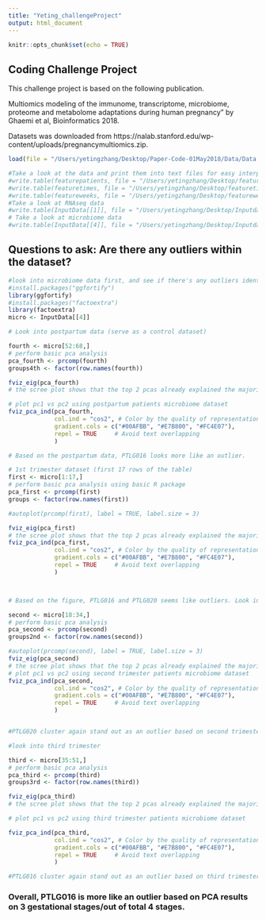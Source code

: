 ```yaml
---
title: "Yeting_challengeProject"
output: html_document
---
```


```r
knitr::opts_chunk$set(echo = TRUE)
```

## Coding Challenge Project

This challenge project is based on the following publication.

Multiomics modeling of the immunome, transcriptome, microbiome, proteome and metabolome adaptations during human pregnancy” by Ghaemi et al, Bioinformatics 2018.

Datasets was downloaded from https://nalab.stanford.edu/wp-content/uploads/pregnancymultiomics.zip.


```r
load(file = "/Users/yetingzhang/Desktop/Paper-Code-01May2018/Data/Data.Rda")

#Take a look at the data and print them into text files for easy interpretation (small memory footpring on my personal laptop)
#write.table(featurepatients, file = "/Users/yetingzhang/Desktop/featurepatients.txt", quote = FALSE)
#write.table(featuretimes, file = "/Users/yetingzhang/Desktop/featuretime.txt", quote = FALSE)
#write.table(featureweeks, file = "/Users/yetingzhang/Desktop/featureweeks.txt", quote = FALSE)
#Take a look at RNAseq data
#write.table(InputData[[1]], file = "/Users/yetingzhang/Desktop/Inputdata_RNA.txt", quote = FALSE)
# Take a look at microbiome data
#write.table(InputData[[4]], file = "/Users/yetingzhang/Desktop/Inputdata_micbiome.txt", quote = FALSE)

```

## Questions to ask: Are there any outliers within the dataset?


```r
#look into microbiome data first, and see if there's any outliers identified, extract microbiome data
#install.packages("ggfortify")
library(ggfortify)
#install.packages("factoextra")
library(factoextra)
micro <- InputData[[4]]

# Look into postpartum data (serve as a control dataset)

fourth <- micro[52:68,]
# perform basic pca analysis
pca_fourth <- prcomp(fourth)
groups4th <- factor(row.names(fourth))

fviz_eig(pca_fourth)
# the scree plot shows that the top 2 pcas already explained the majority of the variances in the data

# plot pc1 vs pc2 using postpartum patients microbiome dataset
fviz_pca_ind(pca_fourth,
             col.ind = "cos2", # Color by the quality of representation
             gradient.cols = c("#00AFBB", "#E7B800", "#FC4E07"),
             repel = TRUE     # Avoid text overlapping
             )

# Based on the postpartum data, PTLG016 looks more like an outlier.

# 1st trimester dataset (first 17 rows of the table)
first <- micro[1:17,]
# perform basic pca analysis using basic R package
pca_first <- prcomp(first)
groups <- factor(row.names(first))

#autoplot(prcomp(first), label = TRUE, label.size = 3)

fviz_eig(pca_first)
# the scree plot shows that the top 2 pcas already explained the majority of the variances in the data
fviz_pca_ind(pca_first,
             col.ind = "cos2", # Color by the quality of representation
             gradient.cols = c("#00AFBB", "#E7B800", "#FC4E07"),
             repel = TRUE     # Avoid text overlapping
             )



# Based on the figure, PTLG016 and PTLG020 seems like outliers. Look into 2nd trimester

second <- micro[18:34,]
# perform basic pca analysis
pca_second <- prcomp(second)
groups2nd <- factor(row.names(second))

#autoplot(prcomp(second), label = TRUE, label.size = 3)
fviz_eig(pca_second)
# the scree plot shows that the top 2 pcas already explained the majority of the variances in the data
# plot pc1 vs pc2 using second trimester patients microbiome dataset
fviz_pca_ind(pca_second,
             col.ind = "cos2", # Color by the quality of representation
             gradient.cols = c("#00AFBB", "#E7B800", "#FC4E07"),
             repel = TRUE     # Avoid text overlapping
             )


#PTLG020 cluster again stand out as an outlier based on second trimester data

#look into third trimester

third <- micro[35:51,]
# perform basic pca analysis
pca_third <- prcomp(third)
groups3rd <- factor(row.names(third))

fviz_eig(pca_third)
# the scree plot shows that the top 2 pcas already explained the majority of the variances in the data

# plot pc1 vs pc2 using third trimester patients microbiome dataset

fviz_pca_ind(pca_third,
             col.ind = "cos2", # Color by the quality of representation
             gradient.cols = c("#00AFBB", "#E7B800", "#FC4E07"),
             repel = TRUE     # Avoid text overlapping
             )

#PTLG016 cluster again stand out as an outlier based on third trimester data


```


### Overall, PTLG016 is more like an outlier based on PCA results on 3 gestational stages/out of total 4 stages.